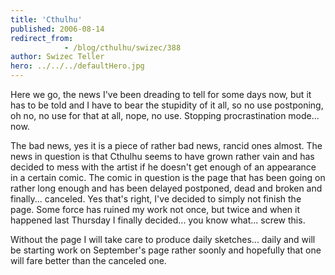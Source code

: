 ```yaml
---
title: 'Cthulhu'
published: 2006-08-14
redirect_from: 
            - /blog/cthulhu/swizec/388
author: Swizec Teller
hero: ../../../defaultHero.jpg
---
```

Here we go, the news I've been dreading to tell for some days now, but it has to be told and I have to bear the stupidity of it all, so no use postponing, oh no, no use for that at all, nope, no use. Stopping procrastination mode... now.  
  
The bad news, yes it is a piece of rather bad news, rancid ones almost. The news in question is that Cthulhu seems to have grown rather vain and has decided to mess with the artist if he doesn't get enough of an appearance in a certain comic. The comic in question is the page that has been going on rather long enough and has been delayed postponed, dead and broken and finally... canceled. Yes that's right, I've decided to simply not finish the page. Some force has ruined my work not once, but twice and when it happened last Thursday I finally decided... you know what... screw this.  
  
Without the page I will take care to produce daily sketches... daily and will be starting work on September's page rather soonly and hopefully that one will fare better than the canceled one.